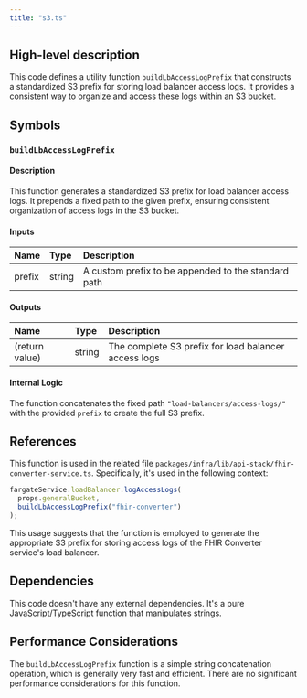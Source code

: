 ```yaml
---
title: "s3.ts"
---
```


## High-level description
This code defines a utility function `buildLbAccessLogPrefix` that constructs a standardized S3 prefix for storing load balancer access logs. It provides a consistent way to organize and access these logs within an S3 bucket.

## Symbols

### `buildLbAccessLogPrefix`
#### Description
This function generates a standardized S3 prefix for load balancer access logs. It prepends a fixed path to the given prefix, ensuring consistent organization of access logs in the S3 bucket.

#### Inputs
| Name | Type | Description |
|:-----|:-----|:------------|
| prefix | string | A custom prefix to be appended to the standard path |

#### Outputs
| Name | Type | Description |
|:-----|:-----|:------------|
| (return value) | string | The complete S3 prefix for load balancer access logs |

#### Internal Logic
The function concatenates the fixed path `"load-balancers/access-logs/"` with the provided `prefix` to create the full S3 prefix.

## References
This function is used in the related file `packages/infra/lib/api-stack/fhir-converter-service.ts`. Specifically, it's used in the following context:

```typescript
fargateService.loadBalancer.logAccessLogs(
  props.generalBucket,
  buildLbAccessLogPrefix("fhir-converter")
);
```

This usage suggests that the function is employed to generate the appropriate S3 prefix for storing access logs of the FHIR Converter service's load balancer.

## Dependencies
This code doesn't have any external dependencies. It's a pure JavaScript/TypeScript function that manipulates strings.

## Performance Considerations
The `buildLbAccessLogPrefix` function is a simple string concatenation operation, which is generally very fast and efficient. There are no significant performance considerations for this function.